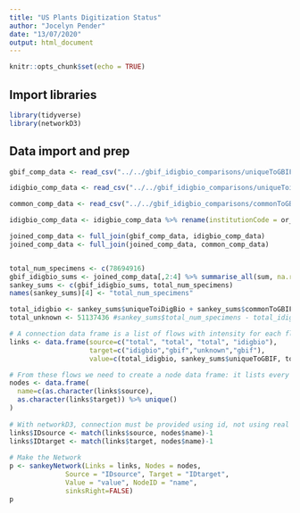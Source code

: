 ```yaml
---
title: "US Plants Digitization Status"
author: "Jocelyn Pender"
date: "13/07/2020"
output: html_document
---
```


```r
knitr::opts_chunk$set(echo = TRUE)
```

## Import libraries

```r
library(tidyverse)
library(networkD3)
```


## Data import and prep

```r

gbif_comp_data <- read_csv("../../gbif_idigbio_comparisons/uniqueToGBIF.csv/part-00000-f7b7ac11-6d14-485d-b267-f561b250854f-c000.csv")

idigbio_comp_data <- read_csv("../../gbif_idigbio_comparisons/uniqueToiDigBio.csv/part-00000-1f0aa97b-9a00-4a6c-8261-42edd930f1d8-c000.csv")

common_comp_data <- read_csv("../../gbif_idigbio_comparisons/commonToGBIFiDigBio.csv/part-00000-858a2b61-01e8-4ee9-88df-8003a3bcefd7-c000.csv")

idigbio_comp_data <- idigbio_comp_data %>% rename(institutionCode = or_institutionCode)

joined_comp_data <- full_join(gbif_comp_data, idigbio_comp_data)
joined_comp_data <- full_join(joined_comp_data, common_comp_data)



```

```r
total_num_specimens <- c(78694916)
gbif_idigbio_sums <- joined_comp_data[,2:4] %>% summarise_all(sum, na.rm=TRUE)
sankey_sums <- c(gbif_idigbio_sums, total_num_specimens)
names(sankey_sums)[4] <- "total_num_specimens"
```


```r
total_idigbio <- sankey_sums$uniqueToiDigBio + sankey_sums$commonToGBIFiDigBio
total_unknown <- 51137436 #sankey_sums$total_num_specimens - total_idigbio - sankey_sums$uniqueToGBIF

# A connection data frame is a list of flows with intensity for each flow
links <- data.frame(source=c("total", "total", "total", "idigbio"),
                    target=c("idigbio","gbif","unknown","gbif"),
                    value=c(total_idigbio, sankey_sums$uniqueToGBIF, total_unknown, sankey_sums$uniqueToiDigBio))
```



```r
# From these flows we need to create a node data frame: it lists every entities involved in the flow
nodes <- data.frame(
  name=c(as.character(links$source), 
  as.character(links$target)) %>% unique()
)
 
# With networkD3, connection must be provided using id, not using real name like in the links dataframe.. So we need to reformat it.
links$IDsource <- match(links$source, nodes$name)-1 
links$IDtarget <- match(links$target, nodes$name)-1
 
# Make the Network
p <- sankeyNetwork(Links = links, Nodes = nodes,
              Source = "IDsource", Target = "IDtarget",
              Value = "value", NodeID = "name", 
              sinksRight=FALSE)
p
```

